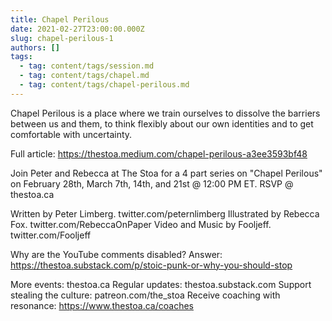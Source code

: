 ```yaml
---
title: Chapel Perilous
date: 2021-02-27T23:00:00.000Z
slug: chapel-perilous-1
authors: []
tags:
  - tag: content/tags/session.md
  - tag: content/tags/chapel.md
  - tag: content/tags/chapel-perilous.md
---
```


Chapel Perilous is a place where we train ourselves to dissolve the barriers between us and them, to think flexibly about our own identities and to get comfortable with uncertainty. 

Full article: https://thestoa.medium.com/chapel-perilous-a3ee3593bf48

Join Peter and Rebecca at The Stoa for a 4 part series on "Chapel Perilous" on February 28th, March 7th, 14th, and 21st @ 12:00 PM ET. RSVP @ thestoa.ca 

Written by Peter Limberg. twitter.com/peternlimberg
Illustrated by Rebecca Fox. twitter.com/RebeccaOnPaper 
Video and Music by Fooljeff. twitter.com/Fooljeff

Why are the YouTube comments disabled? Answer: https://thestoa.substack.com/p/stoic-punk-or-why-you-should-stop

More events: thestoa.ca
Regular updates: thestoa.substack.com
Support stealing the culture: patreon.com/the_stoa
Receive coaching with resonance: https://www.thestoa.ca/coaches
